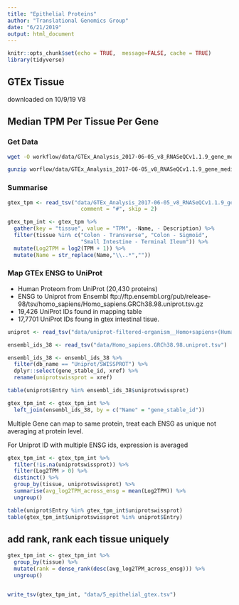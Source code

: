 ```yaml
---
title: "Epithelial Proteins"
author: "Translational Genomics Group"
date: "6/21/2019"
output: html_document
---
```


```r
knitr::opts_chunk$set(echo = TRUE,  message=FALSE, cache = TRUE)
library(tidyverse)
```

## GTEx Tissue 


downloaded on 10/9/19
V8

## Median TPM Per Tissue Per Gene

### Get Data
```bash
wget -O workflow/data/GTEx_Analysis_2017-06-05_v8_RNASeQCv1.1.9_gene_median_tpm.gct.gz https://storage.googleapis.com/gtex_analysis_v8/rna_seq_data/GTEx_Analysis_2017-06-05_v8_RNASeQCv1.1.9_gene_median_tpm.gct.gz

gunzip worflow/data/GTEx_Analysis_2017-06-05_v8_RNASeQCv1.1.9_gene_median_tpm.gct.gz
```

### Summarise
```r
gtex_tpm <- read_tsv("data/GTEx_Analysis_2017-06-05_v8_RNASeQCv1.1.9_gene_median_tpm.gct", 
                       comment = "#", skip = 2)

gtex_tpm_int <- gtex_tpm %>%
  gather(key = "tissue", value = "TPM", -Name, - Description) %>%
  filter(tissue %in% c("Colon - Transverse", "Colon - Sigmoid",
                       "Small Intestine - Terminal Ileum")) %>%
  mutate(Log2TPM = log2(TPM + 1)) %>%
  mutate(Name = str_replace(Name,"\\..*",""))

```

### Map GTEx ENSG to UniProt
- Human Proteom from UniProt (20,430 proteins)
- ENSG to Uniprot from Ensembl ftp://ftp.ensembl.org/pub/release-98/tsv/homo_sapiens/Homo_sapiens.GRCh38.98.uniprot.tsv.gz
- 19,426 UniProt IDs found in mapping table
- 17,7701 UniProt IDs foung in gtex intestinal tisue. 

```r
uniprot <- read_tsv("data/uniprot-filtered-organism__Homo+sapiens+(Human)+[9606]_+AND+review--.tab")

ensembl_ids_38 <- read_tsv("data/Homo_sapiens.GRCh38.98.uniprot.tsv")

ensembl_ids_38 <- ensembl_ids_38 %>%
  filter(db_name == "Uniprot/SWISSPROT") %>%
  dplyr::select(gene_stable_id, xref) %>%
  rename(uniprotswissprot = xref) 

table(uniprot$Entry %in% ensembl_ids_38$uniprotswissprot)

gtex_tpm_int <- gtex_tpm_int %>%
  left_join(ensembl_ids_38, by = c("Name" = "gene_stable_id"))

```

Multiple Gene can map to same protein, treat each ENSG as unique not averaging at protein level. 

For Uniprot ID with multiple ENSG ids, expression is averaged
```r
gtex_tpm_int <- gtex_tpm_int %>%
  filter(!is.na(uniprotswissprot)) %>%
  filter(Log2TPM > 0) %>%
  distinct() %>%
  group_by(tissue, uniprotswissprot) %>%
  summarise(avg_log2TPM_across_ensg = mean(Log2TPM)) %>%
  ungroup()
```

```r
table(uniprot$Entry %in% gtex_tpm_int$uniprotswissprot)
table(gtex_tpm_int$uniprotswissprot %in% uniprot$Entry)
```

## add rank, rank each tissue uniquely

```r
gtex_tpm_int <- gtex_tpm_int %>%
  group_by(tissue) %>%
  mutate(rank = dense_rank(desc(avg_log2TPM_across_ensg))) %>%
  ungroup()


write_tsv(gtex_tpm_int, "data/5_epithelial_gtex.tsv")
```






